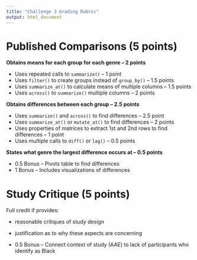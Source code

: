 ```yaml
---
title: "Challenge 3 Grading Rubric"
output: html_document
---
```


# Published Comparisons (5 points)

__Obtains means for each group for each genre -- 2 points__

- Uses repeated calls to `summarize()` -- 1 point
- Uses `filter()` to create groups instead of `group_by()` -- 1.5 points
- Uses `summarize_at()` to calculate means of multiple columns -- 1.5 points
- Uses `across()` to `summarize()` multiple columns -- 2 points

__Obtains differences between each group -- 2.5 points__

- Uses `summarize()` and `across()` to find differences -- 2.5 point
- Uses `summarize_at()` or `mutate_at()` to find differences -- 2 points
- Uses properties of matrices to extract 1st and 2nd rows to find differences --
1 point
- Uses multiple calls to `diff()` or `lag()` -- 0.5 points

__States what genre the largest difference occurs at -- 0.5 points__

+ 0.5 Bonus -- Pivots table to find differences
+ 1 Bonus -- Includes visualizations of differences


# Study Critique (5 points)

Full credit if provides: 

- reasonable critiques of study design
- justification as to why these aspects are concerning

+ 0.5 Bonus -- Connect context of study (AAE) to lack of participants who
identify as Black

